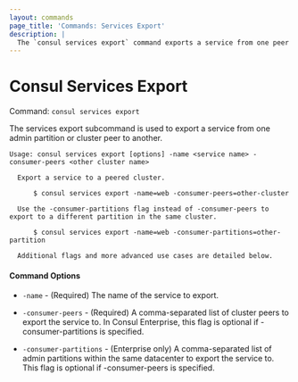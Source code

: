 ```yaml
---
layout: commands
page_title: 'Commands: Services Export'
description: |
  The `consul services export` command exports a service from one peer or admin partition to another.
---
```


# Consul Services Export

Command: `consul services export`

The services export subcommand is used to export a service from one admin partition
or cluster peer to another.

```text
Usage: consul services export [options] -name <service name> -consumer-peers <other cluster name>

  Export a service to a peered cluster.

      $ consul services export -name=web -consumer-peers=other-cluster

  Use the -consumer-partitions flag instead of -consumer-peers to export to a different partition in the same cluster.

      $ consul services export -name=web -consumer-partitions=other-partition

  Additional flags and more advanced use cases are detailed below.
```

#### Command Options

- `-name` - (Required) The name of the service to export.

- `-consumer-peers` - (Required) A comma-separated list of cluster peers to export the service to.
  In Consul Enterprise, this flag is optional if -consumer-partitions is specified.

- `-consumer-partitions` - (Enterprise only) A comma-separated list of admin partitions within the
  same datacenter to export the service to. This flag is optional if -consumer-peers is specified.
